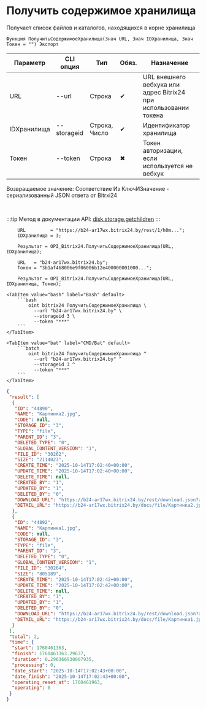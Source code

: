 ﻿---
sidebar_position: 5
description: Получить содержимое хранилища и другие функции для работы с Bitrix24 в Открытом пакете интеграций - бесплатной open-source библиотеке интеграций для 1С:Предприятие 8, OneScript и CLI
keywords: [1C, 1С, 1С:Предприятие, 1С:Предприятие 8.3, API, Интеграция, Сервисы, Обмен, OneScript, CLI, Bitrix24]
---


# Получить содержимое хранилища
 Получает список файлов и каталогов, находящихся в корне хранилища



`Функция ПолучитьСодержимоеХранилища(Знач URL, Знач IDХранилища, Знач Токен = "") Экспорт`

  | Параметр | CLI опция | Тип | Обяз. | Назначение |
  |-|-|-|-|-|
  | URL | --url | Строка | &#x2714; | URL внешнего вебхука или адрес Bitrix24 при использовании токена |
  | IDХранилища | --storageid | Строка, Число | &#x2714; | Идентификатор хранилища |
  | Токен | --token | Строка | &#x2716; | Токен авторизации, если используется не вебхук |

  
  Возвращаемое значение:   Соответствие Из КлючИЗначение - сериализованный JSON ответа от Bitrxi24

<br/>

:::tip
Метод в документации API: [disk.storage.getchildren](https://dev.1c-bitrix.ru/rest_help/disk/storage/disk_storage_getchildren.php)
:::
<br/>


```bsl title="Пример использования для 1С:Предприятие/OneScript"
    URL         = "https://b24-ar17wx.bitrix24.by/rest/1/h0m...";
    IDХранилища = 3;

    Результат = OPI_Bitrix24.ПолучитьСодержимоеХранилища(URL, IDХранилища);

    URL   = "b24-ar17wx.bitrix24.by";
    Токен = "3b1af468006e9f06006b12e400000001000...";

    Результат = OPI_Bitrix24.ПолучитьСодержимоеХранилища(URL, IDХранилища, Токен);
```
    

 <Tabs>
  
    <TabItem value="bash" label="Bash" default>
        ```bash
            oint bitrix24 ПолучитьСодержимоеХранилища \
              --url "b24-ar17wx.bitrix24.by" \
              --storageid 3 \
              --token "***"
        ```
    </TabItem>
  
    <TabItem value="bat" label="CMD/Bat" default>
        ```batch
            oint bitrix24 ПолучитьСодержимоеХранилища ^
              --url "b24-ar17wx.bitrix24.by" ^
              --storageid 3 ^
              --token "***"
        ```
    </TabItem>
</Tabs>


```json title="Результат"
{
 "result": [
  {
   "ID": "44890",
   "NAME": "Картинка2.jpg",
   "CODE": null,
   "STORAGE_ID": "3",
   "TYPE": "file",
   "PARENT_ID": "3",
   "DELETED_TYPE": "0",
   "GLOBAL_CONTENT_VERSION": "1",
   "FILE_ID": "30262",
   "SIZE": "2114023",
   "CREATE_TIME": "2025-10-14T17:02:40+00:00",
   "UPDATE_TIME": "2025-10-14T17:02:40+00:00",
   "DELETE_TIME": null,
   "CREATED_BY": "1",
   "UPDATED_BY": "1",
   "DELETED_BY": "0",
   "DOWNLOAD_URL": "https://b24-ar17wx.bitrix24.by/rest/download.json?auth=de8fee68006e9f06006b12e400000001000007c00617680471ff3852783298ef689b57&token=disk%7CaWQ9NDQ4OTAmXz13WGZwRml6MTF2N3RHbXhaUE5TTFdudmFoSnBuNE8xNQ%3D%3D%7CImRvd25sb2FkfGRpc2t8YVdROU5EUTRPVEFtWHoxM1dHWndSbWw2TVRGMk4zUkhiWGhhVUU1VFRGZHVkbUZvU25CdU5FOHhOUT09fGRlOGZlZTY4MDA2ZTlmMDYwMDZiMTJlNDAwMDAwMDAxMDAwMDA3YzAwNjE3NjgwNDcxZmYzODUyNzgzMjk4ZWY2ODliNTci.h5HwSjp15%2FF77pHicW0WriPCZuQXd%2FonBhBxjIRfKu0%3D",
   "DETAIL_URL": "https://b24-ar17wx.bitrix24.by/docs/file/Картинка2.jpg"
  },
  {
   "ID": "44892",
   "NAME": "Картинка1.jpg",
   "CODE": null,
   "STORAGE_ID": "3",
   "TYPE": "file",
   "PARENT_ID": "3",
   "DELETED_TYPE": "0",
   "GLOBAL_CONTENT_VERSION": "1",
   "FILE_ID": "30264",
   "SIZE": "805189",
   "CREATE_TIME": "2025-10-14T17:02:42+00:00",
   "UPDATE_TIME": "2025-10-14T17:02:42+00:00",
   "DELETE_TIME": null,
   "CREATED_BY": "1",
   "UPDATED_BY": "1",
   "DELETED_BY": "0",
   "DOWNLOAD_URL": "https://b24-ar17wx.bitrix24.by/rest/download.json?auth=de8fee68006e9f06006b12e400000001000007c00617680471ff3852783298ef689b57&token=disk%7CaWQ9NDQ4OTImXz1sOG5qU0VyZnB6V2lMMW84UDlXeHo1d3I5cnJvSXdKNg%3D%3D%7CImRvd25sb2FkfGRpc2t8YVdROU5EUTRPVEltWHoxc09HNXFVMFZ5Wm5CNlYybE1NVzg0VURsWGVIbzFkM0k1Y25KdlNYZEtOZz09fGRlOGZlZTY4MDA2ZTlmMDYwMDZiMTJlNDAwMDAwMDAxMDAwMDA3YzAwNjE3NjgwNDcxZmYzODUyNzgzMjk4ZWY2ODliNTci.7Yckyxnf8LKkRibi8lE0gfqvJG5XMdFnLvBcj263w1Y%3D",
   "DETAIL_URL": "https://b24-ar17wx.bitrix24.by/docs/file/Картинка1.jpg"
  }
 ],
 "total": 2,
 "time": {
  "start": 1760461363,
  "finish": 1760461363.29637,
  "duration": 0.296366930007935,
  "processing": 0,
  "date_start": "2025-10-14T17:02:43+00:00",
  "date_finish": "2025-10-14T17:02:43+00:00",
  "operating_reset_at": 1760461963,
  "operating": 0
 }
}
```
